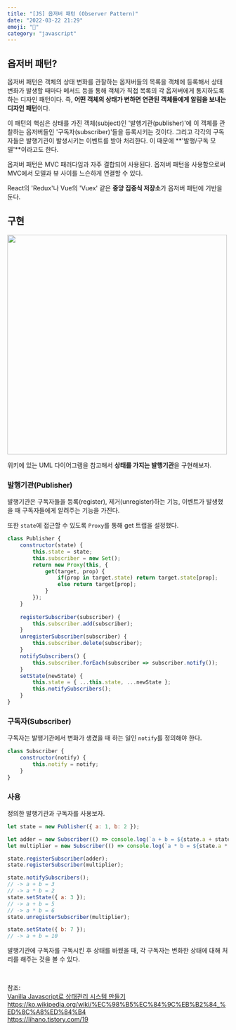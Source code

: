 ```yaml
---
title: "[JS] 옵저버 패턴 (Observer Pattern)" 
date: "2022-03-22 21:29"
emoji: "🔎"
category: "javascript"
---
```

## 옵저버 패턴?
옵저버 패턴은 객체의 상태 변화를 관찰하는 옵저버들의 목록을 객체에 등록해서 
상태 변화가 발생할 때마다 메서드 등을 통해 객체가 직접 목록의 각 옵저버에게 통지하도록 하는 디자인 패턴이다.
즉, **어떤 객체의 상태가 변하면 연관된 객체들에게 알림을 보내는 디자인 패턴**이다.

이 패턴의 핵심은 상태를 가진 객체(subject)인 '발행기관(publisher)'에 이 객체를 관찰하는 옵저버들인 '구독자(subscriber)'들을 등록시키는 것이다.
그리고 각각의 구독자들은 발행기관이 발생시키는 이벤트를 받아 처리한다. 이 때문에 **'발행/구독 모델'**이라고도 한다.

옵저버 패턴은 MVC 패러다임과 자주 결합되어 사용된다. 옵저버 패턴을 사용함으로써 MVC에서 모델과 뷰 사이를 느슨하게 연결할 수 있다.

React의 'Redux'나 Vue의 'Vuex' 같은 **중앙 집중식 저장소**가 옵저버 패턴에 기반을 둔다.

## 구현

<img src="https://upload.wikimedia.org/wikipedia/commons/thumb/8/8d/Observer.svg/1708px-Observer.svg.png" width="500px" />

위키에 있는 UML 다이어그램을 참고해서 **상태를 가지는 발행기관**을 구현해보자.

### 발행기관(Publisher)
발행기관은 구독자들을 등록(register), 제거(unregister)하는 기능, 이벤트가 발생했을 때 구독자들에게 알려주는 기능을 가진다.

또한 `state`에 접근할 수 있도록 `Proxy`를 통해 get 트랩을 설정했다.
```js
class Publisher {
    constructor(state) {
        this.state = state;
        this.subscriber = new Set();
        return new Proxy(this, {
            get(target, prop) {
                if(prop in target.state) return target.state[prop];
                else return target[prop];
            }
        });
    }
    
    registerSubscriber(subscriber) {
        this.subscriber.add(subscriber);
    }
    unregisterSubscriber(subscriber) {
        this.subscriber.delete(subscriber);
    }
    notifySubscribers() {
        this.subscriber.forEach(subscriber => subscriber.notify());
    }
    setState(newState) {
        this.state = { ...this.state, ...newState };
        this.notifySubscribers();
    }
}
```

### 구독자(Subscriber)
구독자는 발행기관에서 변화가 생겼을 때 하는 일인 `notify`를 정의해야 한다.
```js
class Subscriber {
    constructor(notify) {
        this.notify = notify;
    }
}
```

### 사용
정의한 발행기관과 구독자를 사용보자.
```js
let state = new Publisher({ a: 1, b: 2 });

let adder = new Subscriber(() => console.log(`a + b = ${state.a + state.b}`));
let multiplier = new Subscriber(() => console.log(`a * b = ${state.a * state.b}`));

state.registerSubscriber(adder);
state.registerSubscriber(multiplier);

state.notifySubscribers();
// -> a + b = 3
// -> a * b = 2
state.setState({ a: 3 });
// -> a + b = 5
// -> a * b = 6
state.unregisterSubscriber(multiplier);

state.setState({ b: 7 });
// -> a + b = 10
```
발행기관에 구독자를 구독시킨 후 상태를 바꿨을 때, 각 구독자는 변화한 상태에 대해 처리를 해주는 것을 볼 수 있다.

<br/>

참조:  
[Vanilla Javascript로 상태관리 시스템 만들기](https://junilhwang.github.io/TIL/Javascript/Design/Vanilla-JS-Store/#_2-observer-pattern%E1%84%8B%E1%85%A6-%E1%84%83%E1%85%A2%E1%84%92%E1%85%A2-%E1%84%8B%E1%85%B5%E1%84%92%E1%85%A2%E1%84%92%E1%85%A1%E1%84%80%E1%85%B5)  
<https://ko.wikipedia.org/wiki/%EC%98%B5%EC%84%9C%EB%B2%84_%ED%8C%A8%ED%84%B4>  
<https://lihano.tistory.com/19>

